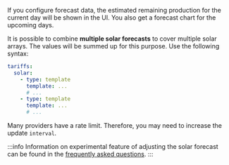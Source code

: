 If you configure forecast data, the estimated remaining production for the current day will be shown in the UI.
You also get a forecast chart for the upcoming days.

It is possible to combine **multiple solar forecasts** to cover multiple solar arrays.
The values will be summed up for this purpose.
Use the following syntax:

```yaml
tariffs:
  solar:
    - type: template
      template: ...
      # ...
    - type: template
      template: ...
      # ...
```

Many providers have a rate limit.
Therefore, you may need to increase the update `interval`.

:::info
Information on experimental feature of adjusting the solar forecast can be found in the [frequently asked questions](/docs/faq#solar-forecast).
:::


